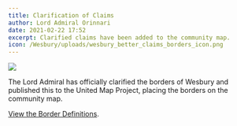 ```yaml
---
title: Clarification of Claims
author: Lord Admiral Orinnari
date: 2021-02-22 17:52
excerpt: Clarified claims have been added to the community map.
icon: /Wesbury/uploads/wesbury_better_claims_borders_icon.png
---
```

![](/Wesbury/uploads/wesbury_better_claims_borders.png)

The Lord Admiral has officially clarified the borders of Wesbury and published
this to the United Map Project, placing the borders on the community map.

[View the Border Definitions](/Wesbury/laws/border-definitions).
